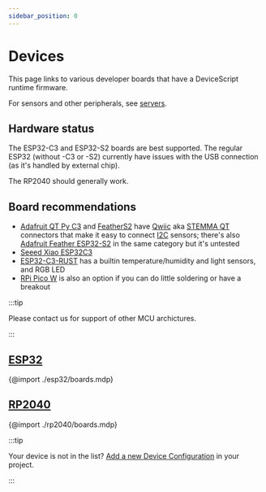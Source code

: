 ```yaml
---
sidebar_position: 0
---
```


# Devices

This page links to various developer boards that have a DeviceScript runtime firmware.

For sensors and other peripherals, see [servers](/api/servers).

## Hardware status

The ESP32-C3 and ESP32-S2 boards are best supported.
The regular ESP32 (without -C3 or -S2) currently have issues with the USB connection (as it's handled by external chip).

The RP2040 should generally work.

## Board recommendations

-   [Adafruit QT Py C3](/devices/esp32/adafruit-qt-py-c3) and [FeatherS2](/devices/esp32/feather-s2) have
    [Qwiic](https://www.sparkfun.com/qwiic) aka [STEMMA QT](https://learn.adafruit.com/introducing-adafruit-stemma-qt/what-is-stemma-qt)
    connectors that make it easy to connect [I2C](/devices/peripherals/i2c) sensors;
    there's also [Adafruit Feather ESP32-S2](/devices/esp32/adafruit-feather-esp32-s2) in the same
    category but it's untested
-   [Seeed Xiao ESP32C3](/devices/esp32/seeed-xiao-esp32c3)
-   [ESP32-C3-RUST](/devices/esp32/esp32c3-rust-devkit) has a builtin temperature/humidity and light sensors, and RGB LED
-   [RPi Pico W](/devices/rp2040/pico-w) is also an option if you can do little soldering or have a breakout

:::tip

Please contact us for support of other MCU archictures.

:::

## [ESP32](/devices/esp32/)

{@import ./esp32/boards.mdp}

## [RP2040](/devices/rp2040/)

{@import ./rp2040/boards.mdp}

:::tip

Your device is not in the list? [Add a new Device Configuration](/devices/add-board) in your project.

:::
